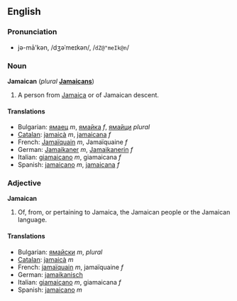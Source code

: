 ==English==
===Pronunciation===
*jə-mā'kən, /dʒəˈmeɪkən/, /<tt>dZ@"meIk@n</tt>/

===Noun===
'''Jamaican''' (''plural'' '''[[Jamaicans]]''')

#A person from [[Jamaica]] or of Jamaican descent.

====Translations====
*Bulgarian: [[ямаец]] ''m'', [[ямайка]] ''f'', [[ямайци]] ''plural''
*[[Catalan]]: [[jamaicà]] ''m'', [[jamaicana]] ''f''
*French: [[Jamaïquain]] ''m'', Jamaïquaine ''f''
*German: [[Jamaikaner]] ''m'', [[Jamaikanerin]] ''f''
*Italian: [[giamaicano]] ''m'', giamaicana ''f''
*Spanish: [[jamaicano]] ''m'', [[jamaicana]] ''f''

===Adjective===
'''Jamaican'''

#Of, from, or pertaining to Jamaica, the Jamaican people or the Jamaican language.

====Translations====
*Bulgarian: [[ямайски]] ''m'', ''plural''
*[[Catalan]]: [[jamaicà]] ''m''
*French: [[jamaïquain]] ''m'', jamaïquaine ''f''
*German: [[jamaikanisch]]
*Italian: [[giamaicano]] ''m'', giamaicana ''f''
*Spanish: [[jamaicano]] ''m''